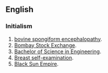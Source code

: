 ==English==

===Initialism===

#[[bovine spongiform encephalopathy]].
#[[Bombay Stock Exchange]].
#[[Bachelor of Science in Engineering]].
#[[Breast self-examination]].
#[[Black Sun Empire]].